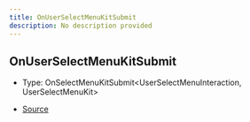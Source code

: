 ```yaml
---
title: OnUserSelectMenuKitSubmit
description: No description provided
---
```


## OnUserSelectMenuKitSubmit

- Type: OnSelectMenuKitSubmit\<UserSelectMenuInteraction, UserSelectMenuKit>

- [Source](https://github.com/underctrl-io/commandkit/blob/98b939d6fdf8beaae597b4dc0351a139da52ee8d/packages/commandkit/src/components/v1/select-menu/UserSelectMenuKit.ts#L20)